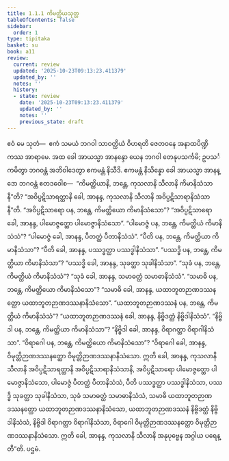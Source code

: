 ```yaml
---
title: 1.1.1 ကိမတ္ထိယသုတ္တ
tableOfContents: false
sidebar:
  order: 1
type: tipitaka
basket: su
book: a11
review:
  current: review
  updated: '2025-10-23T09:13:23.411379'
  updated_by: ''
  notes: ''
  history:
  - state: review
    date: '2025-10-23T09:13:23.411379'
    updated_by: ''
    notes: ''
    previous_state: draft
---
```



<ReviewStatus review={frontmatter.review} showDetails={true} />

<HypothesisAnnotation frontmatter={frontmatter} />

<DynamicBreadcrumb />

<Division number="1" book="a11" e="ch" v="17" p="515">

<Paragraph number="2" book="a11">
ဧဝံ မေ သုတံ—  ဧကံ သမယံ ဘဂဝါ သာဝတ္ထိယံ ဝိဟရတိ ဇေတဝနေ အနာထပိဏ္ဍိကဿ အာရာမေ. အထ ခေါ အာယသ္မာ အာနန္ဒော ယေန ဘဂဝါ တေနုပသင်္ကမိ; ဥပသင်္ကမိတွာ ဘဂဝန္တံ အဘိဝါဒေတွာ ဧကမန္တံ နိသီဒိ. ဧကမန္တံ နိသိန္နော ခေါ အာယသ္မာ အာနန္ဒော ဘဂဝန္တံ ဧတဒဝေါစ—  “ကိမတ္ထိယာနိ, ဘန္တေ, ကုသလာနိ သီလာနိ ကိမာနိသံသာနီ”တိ? “အဝိပ္ပဋိသာရတ္ထာနိ ခေါ, အာနန္ဒ, ကုသလာနိ သီလာနိ အဝိပ္ပဋိသာရာနိသံသာနီ”တိ.
</Paragraph>

<Paragraph number="3" book="a11">
“အဝိပ္ပဋိသာရော ပန, ဘန္တေ, ကိမတ္ထိယော ကိမာနိသံသော”? “အဝိပ္ပဋိသာရော ခေါ, အာနန္ဒ, ပါမောဇ္ဇတ္ထော ပါမောဇ္ဇာနိသံသော”.
</Paragraph>

<Paragraph number="4" book="a11">
“ပါမောဇ္ဇံ ပန, ဘန္တေ, ကိမတ္ထိယံ ကိမာနိသံသံ”? “ပါမောဇ္ဇံ ခေါ, အာနန္ဒ, ပီတတ္ထံ ပီတာနိသံသံ”.
</Paragraph>

<Paragraph number="5" book="a11">
“ပီတိ ပန, ဘန္တေ, ကိမတ္ထိယာ ကိမာနိသံသာ”? “ပီတိ ခေါ, အာနန္ဒ, ပဿဒ္ဓတ္ထာ ပဿဒ္ဓါနိသံသာ”.
</Paragraph>

<Paragraph number="6" book="a11">
“ပဿဒ္ဓိ ပန, ဘန္တေ, ကိမတ္ထိယာ ကိမာနိသံသာ”? “ပဿဒ္ဓိ ခေါ, အာနန္ဒ, သုခတ္ထာ သုခါနိသံသာ”.
</Paragraph>

<Paragraph number="7" book="a11">
“သုခံ ပန, ဘန္တေ, ကိမတ္ထိယံ ကိမာနိသံသံ”? “သုခံ ခေါ, အာနန္ဒ, သမာဓတ္ထံ သမာဓာနိသံသံ”.
</Paragraph>

<Paragraph number="8" book="a11">
“သမာဓိ ပန, ဘန္တေ, ကိမတ္ထိယော ကိမာနိသံသော”? “သမာဓိ ခေါ, အာနန္ဒ, ယထာဘူတဉာဏဒဿနတ္ထော ယထာဘူတဉာဏဒဿနာနိသံသော”.
</Paragraph>

<Paragraph number="9" book="a11">
“ယထာဘူတဉာဏဒဿနံ ပန, ဘန္တေ, ကိမတ္ထိယံ ကိမာနိသံသံ”? “ယထာဘူတဉာဏဒဿနံ ခေါ, အာနန္ဒ, နိဗ္ဗိဒတ္ထံ နိဗ္ဗိဒါနိသံသံ”.
</Paragraph>

<Paragraph number="10" book="a11">
“နိဗ္ဗိဒါ ပန, ဘန္တေ, ကိမတ္ထိယာ ကိမာနိသံသာ”? “နိဗ္ဗိဒါ ခေါ, အာနန္ဒ, ဝိရာဂတ္ထာ ဝိရာဂါနိသံသာ”.
</Paragraph>

<Paragraph number="11" book="a11">
“ဝိရာဂေါ ပန, ဘန္တေ, ကိမတ္ထိယော ကိမာနိသံသော”? “ဝိရာဂေါ ခေါ, အာနန္ဒ, ဝိမုတ္တိဉာဏဒဿနတ္ထော ဝိမုတ္တိဉာဏဒဿနာနိသံသော.
</Paragraph>

<Paragraph number="12" book="a11">
ဣတိ ခေါ, အာနန္ဒ, ကုသလာနိ သီလာနိ အဝိပ္ပဋိသာရတ္ထာနိ အဝိပ္ပဋိသာရာနိသံသာနိ, အဝိပ္ပဋိသာရော ပါမောဇ္ဇတ္ထော ပါမောဇ္ဇာနိသံသော, ပါမောဇ္ဇံ ပီတတ္ထံ ပီတာနိသံသံ, ပီတိ ပဿဒ္ဓတ္ထာ ပဿဒ္ဓါနိသံသာ, ပဿဒ္ဓိ သုခတ္ထာ သုခါနိသံသာ, သုခံ သမာဓတ္ထံ သမာဓာနိသံသံ, သမာဓိ ယထာဘူတဉာဏဒဿနတ္ထော ယထာဘူတဉာဏဒဿနာနိသံသော, ယထာဘူတဉာဏဒဿနံ နိဗ္ဗိဒတ္ထံ နိဗ္ဗိဒါနိသံသံ, နိဗ္ဗိဒါ ဝိရာဂတ္ထာ ဝိရာဂါနိသံသာ, ဝိရာဂေါ ဝိမုတ္တိဉာဏဒဿနတ္ထော ဝိမုတ္တိဉာဏဒဿနာနိသံသော. ဣတိ ခေါ, အာနန္ဒ, ကုသလာနိ သီလာနိ အနုပုဗ္ဗေန အဂ္ဂါယ ပရေန္တီ”တိ.

</Paragraph>
</Division>

<Paragraph number="13" type="center" book="a11">
ပဌမံ.
</Paragraph>